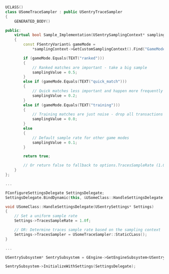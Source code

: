 ```cpp
UCLASS()
class USomeTraceSampler : public USentryTraceSampler
{
	GENERATED_BODY()

public:
	virtual bool Sample_Implementation(USentrySamplingContext* samplingContext, float& samplingValue) override
    {
        const FSentryVariant& gameMode =
            *samplingContext->GetCustomSamplingContext().Find("GameMode");

        if (gameMode.Equals(TEXT("ranked")))
        {
            // Ranked matches are important - take a big sample
            samplingValue = 0.5;
        }
        else if (gameMode.Equals(TEXT("quick_match")))
        {
            // Quick matches less important and happen more frequently - only take 20%
            samplingValue = 0.2;
        }
        else if (gameMode.Equals(TEXT("training")))
        {
            // Training matches are just noise - drop all transactions
            samplingValue = 0.0;
        }
        else
        {
            // Default sample rate for other game modes
            samplingValue = 0.1;
        }

	    return true;

        // Or return false to fallback to options.TracesSampleRate (1.0 in this case)
    }
};

...

FConfigureSettingsDelegate SettingsDelegate;
SettingsDelegate.BindDynamic(this, &USomeClass::HandleSettingsDelegate);

void USomeClass::HandleSettingsDelegate(USentrySettings* Settings)
{
    // Set a uniform sample rate
    Settings->TracesSampleRate = 1.0f;

    // OR: Determine traces sample rate based on the sampling context
    Settings->TracesSampler = USomeTraceSampler::StaticCLass();
}

...

USentrySubsystem* SentrySubsystem = GEngine->GetEngineSubsystem<USentrySubsystem>();

SentrySubsystem->InitializeWithSettings(SettingsDelegate);
```
